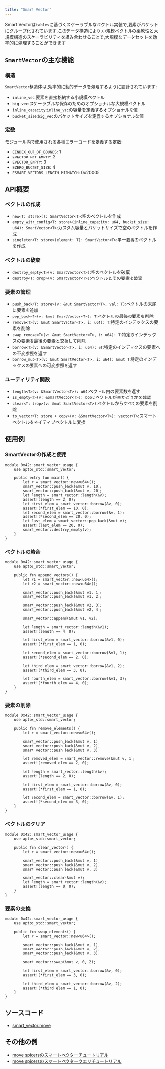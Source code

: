 ```yaml
---
title: "Smart Vector"
---
```


Smart Vectorは`tables`に基づくスケーラブルなベクトル実装で,要素がバケットにグループ化されています.このデータ構造により,小規模ベクトルの柔軟性と大規模構造のスケーラビリティを組み合わせることで,大規模なデータセットを効率的に処理することができます.

## `SmartVector`の主な機能

### 構造

`SmartVector`構造体は,効率的に動的データを処理するように設計されています:

- `inline_vec`:要素を直接格納する小規模ベクトル
- `big_vec`:スケーラブルな保存のためのオプショナルな大規模ベクトル
- `inline_capacity`:`inline_vec`の容量を定義するオプショナルな値
- `bucket_size`:`big_vec`のバケットサイズを定義するオプショナルな値

### 定数

モジュール内で使用される各種エラーコードを定義する定数:

- `EINDEX_OUT_OF_BOUNDS`: 1
- `EVECTOR_NOT_EMPTY`: 2
- `EVECTOR_EMPTY`: 3
- `EZERO_BUCKET_SIZE`: 4
- `ESMART_VECTORS_LENGTH_MISMATCH`: 0x20005

## API概要

### ベクトルの作成

- `new<T: store>(): SmartVector<T>`:空のベクトルを作成
- `empty_with_config<T: store>(inline_capacity: u64, bucket_size: u64): SmartVector<T>`:カスタム容量とバケットサイズで空のベクトルを作成
- `singleton<T: store>(element: T): SmartVector<T>`:単一要素のベクトルを作成

### ベクトルの破棄

- `destroy_empty<T>(v: SmartVector<T>)`:空のベクトルを破棄
- `destroy<T: drop>(v: SmartVector<T>)`:ベクトルとその要素を破棄

### 要素の管理

- `push_back<T: store>(v: &mut SmartVector<T>, val: T)`:ベクトルの末尾に要素を追加
- `pop_back<T>(v: &mut SmartVector<T>): T`:ベクトルの最後の要素を削除
- `remove<T>(v: &mut SmartVector<T>, i: u64): T`:特定のインデックスの要素を削除
- `swap_remove<T>(v: &mut SmartVector<T>, i: u64): T`:特定のインデックスの要素を最後の要素と交換して削除
- `borrow<T>(v: &SmartVector<T>, i: u64): &T`:特定のインデックスの要素への不変参照を返す
- `borrow_mut<T>(v: &mut SmartVector<T>, i: u64): &mut T`:特定のインデックスの要素への可変参照を返す

### ユーティリティ関数

- `length<T>(v: &SmartVector<T>): u64`:ベクトル内の要素数を返す
- `is_empty<T>(v: &SmartVector<T>): bool`:ベクトルが空かどうかを確認
- `clear<T: drop>(v: &mut SmartVector<T>)`:ベクトルからすべての要素を削除
- `to_vector<T: store + copy>(v: &SmartVector<T>): vector<T>`:スマートベクトルをネイティブベクトルに変換

## 使用例

### SmartVectorの作成と使用

```move filename="smart_vector.move"
module 0x42::smart_vector_usage {
    use aptos_std::smart_vector;

    public entry fun main() {
        let v = smart_vector::new<u64>();
        smart_vector::push_back(&mut v, 10);
        smart_vector::push_back(&mut v, 20);
        let length = smart_vector::length(&v);
        assert!(length == 2, 0);
        let first_elem = smart_vector::borrow(&v, 0);
        assert!(*first_elem == 10, 0);
        let second_elem = smart_vector::borrow(&v, 1);
        assert!(*second_elem == 20, 0);
        let last_elem = smart_vector::pop_back(&mut v);
        assert!(last_elem == 20, 0);
        smart_vector::destroy_empty(v);
    }
}
```

### ベクトルの結合

```move filename="smart_vector.move"
module 0x42::smart_vector_usage {
    use aptos_std::smart_vector;

    public fun append_vectors() {
        let v1 = smart_vector::new<u64>();
        let v2 = smart_vector::new<u64>();

        smart_vector::push_back(&mut v1, 1);
        smart_vector::push_back(&mut v1, 2);

        smart_vector::push_back(&mut v2, 3);
        smart_vector::push_back(&mut v2, 4);

        smart_vector::append(&mut v1, v2);

        let length = smart_vector::length(&v1);
        assert!(length == 4, 0);

        let first_elem = smart_vector::borrow(&v1, 0);
        assert!(*first_elem == 1, 0);

        let second_elem = smart_vector::borrow(&v1, 1);
        assert!(*second_elem == 2, 0);

        let third_elem = smart_vector::borrow(&v1, 2);
        assert!(*third_elem == 3, 0);

        let fourth_elem = smart_vector::borrow(&v1, 3);
        assert!(*fourth_elem == 4, 0);
    }
}
```

### 要素の削除

```move filename="smart_vector.move"
module 0x42::smart_vector_usage {
    use aptos_std::smart_vector;

    public fun remove_elements() {
        let v = smart_vector::new<u64>();

        smart_vector::push_back(&mut v, 1);
        smart_vector::push_back(&mut v, 2);
        smart_vector::push_back(&mut v, 3);

        let removed_elem = smart_vector::remove(&mut v, 1);
        assert!(removed_elem == 2, 0);

        let length = smart_vector::length(&v);
        assert!(length == 2, 0);

        let first_elem = smart_vector::borrow(&v, 0);
        assert!(*first_elem == 1, 0);

        let second_elem = smart_vector::borrow(&v, 1);
        assert!(*second_elem == 3, 0);
    }
}
```

### ベクトルのクリア

```move filename="smart_vector.move"
module 0x42::smart_vector_usage {
    use aptos_std::smart_vector;

    public fun clear_vector() {
        let v = smart_vector::new<u64>();

        smart_vector::push_back(&mut v, 1);
        smart_vector::push_back(&mut v, 2);
        smart_vector::push_back(&mut v, 3);

        smart_vector::clear(&mut v);
        let length = smart_vector::length(&v);
        assert!(length == 0, 0);
    }
}
```

### 要素の交換

```move filename="smart_vector.move"
module 0x42::smart_vector_usage {
    use aptos_std::smart_vector;

    public fun swap_elements() {
        let v = smart_vector::new<u64>();

        smart_vector::push_back(&mut v, 1);
        smart_vector::push_back(&mut v, 2);
        smart_vector::push_back(&mut v, 3);

        smart_vector::swap(&mut v, 0, 2);

        let first_elem = smart_vector::borrow(&v, 0);
        assert!(*first_elem == 3, 0);

        let third_elem = smart_vector::borrow(&v, 2);
        assert!(*third_elem == 1, 0);
    }
}
```

## ソースコード

- [smart\_vector.move](https://github.com/aptos-labs/aptos-core/blob/main/aptos-move/framework/aptos-stdlib/sources/data_structures/smart_vector.move)

## その他の例

- [move spidersのスマートベクターチュートリアル](https://movespiders.com/courses/modules/datastructures/lessonId/6)
- [move spidersのスマートベクタークエリチュートリアル](https://movespiders.com/courses/modules/datastructures/lessonId/9)
